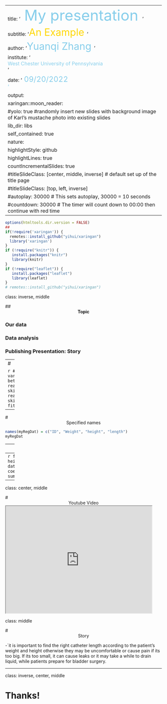 
---
title: '<font size = 7 color = "skyblue"> My presentation </font>'
subtitle: '<font size = 6 color = "gold">An Example </font>'
author: '<font size = 6 color = "skyblue">Yuanqi Zhang </font>'
institute: '<!--img src = "https://www.wcupa.edu/communications/images/mainLogo1.png" width="130" height="100"--><br><font size = 3 color = "skyblue">West Chester University of Pennsylvania</font><br> '
date: '<font color = "skyblue" size =5> 09/20/2022 <font> <br> <font color = "skyblue" size =4>'
output:
  xaringan::moon_reader:
    #yolo: true  #randomly insert new slides with background image of Karl’s mustache photo into existing slides
    lib_dir: libs
    self_contained: true
    nature:
      highlightStyle: github
      highlightLines: true
      countIncrementalSlides: true
      #titleSlideClass: [center, middle, inverse]  # default set up of the title page
      #titleSlideClass: [top, left, inverse]
      #autoplay: 30000     # This sets autoplay, 30000 = 10 seconds
      #countdown: 30000    # The timer will count down to 00:00 then continue with red time
---



```{r setup, include=FALSE}
options(htmltools.dir.version = FALSE)
##
if(!require('xaringan')) {
  remotes::install_github("yihui/xaringan")
  library('xaringan')
}
if (!require("knitr")) {
   install.packages("knitr")
   library(knitr)
}
if (!require("leaflet")) {
   install.packages("leaflet")
   library(leaflet)
}
# remotes::install_github("yihui/xaringan")
```



class: inverse, middle   
<!-- This sets the background color to black and align the text in the slide -->
<!-- Comments must be placed after the line of the page of configuration and also 
     be placed in separate lines.  --> 
<!-- use "---" to close each slide -->
<!-- not comments should placed immediately before "---" -->

## <center><b>Topic </b></center>    
<!-- level 2 title -->

### Our data
<!-- level 3 title  -->

### Data analysis
<!-- level 3 title  -->

### Publishing Presentation: Story

---
# <center>R Outputs </center>

```{r comment='#'}
# These are our results and p-values in order to see whether the explanatory variables are statistically significant. The standard error is the difference between our observed results and predicted results. 
read.table("https://people.sc.fsu.edu/~jburkardt/datasets/regression/x02.txt", skip = 36)
myRegDat = read.table("https://people.sc.fsu.edu/~jburkardt/datasets/regression/x02.txt", skip = 36)
names(myRegDat) = c("ID", "Weight", "height", "length")
myRegDat
fit = lm(length~ height + Weight, data = myRegDat)
```
---

# <center>Specified names</center>
```{r comment=''}
names(myRegDat) = c("ID", "Weight", "height", "length")
myRegDat
```
---
# <center>R Plots</center>

```{r myRegDat, fig.height=4, fig.align='center'}
plot(myRegDat, pch = 19, col = 'darkgray', las = 1)
abline(fit, lwd = 2)
```

---
```{r comment='#'}
fit = lm(length~ height + Weight, data = myRegDat)
coef(summary(fit))
summary(fit)
```
---
class: center, middle

# <center>Youtube Video </center>

<iframe width="470" height="345" src="https://www.youtube.com/embed/-RysxIAgT7c"></iframe>   

class: middle

#  <center>Story</center>

-`it is important to find the right catheter length according to the patient's weight and height otherwise they may be uncomfortable or cause pain if its too big. If its too small, it can cause leaks or it may take a while to drain liquid, while patients prepare for bladder surgery. 


---



class: inverse, center, middle

# Thanks!

